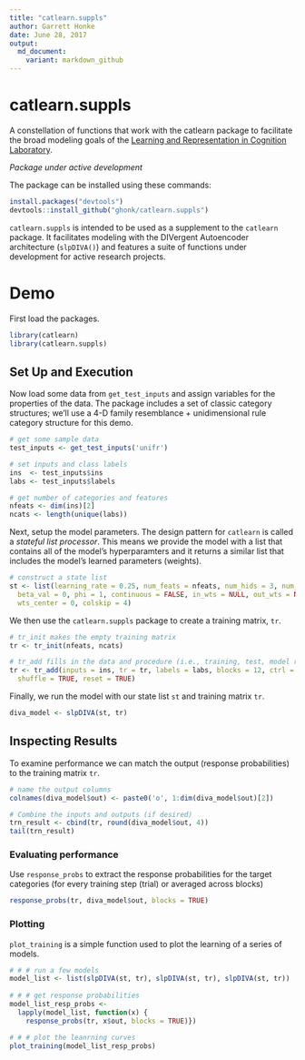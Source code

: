 ```yaml
---
title: "catlearn.suppls"
author: Garrett Honke
date: June 28, 2017
output:
  md_document:
    variant: markdown_github
---
```


# catlearn.suppls

A constellation of functions that work with the catlearn package to facilitate the broad modeling goals of the [Learning and Representation in Cognition Laboratory](http://kurtzlab.psychology.binghamton.edu/). 

*Package under active development*

The package can be installed using these commands:

```r
install.packages("devtools")
devtools::install_github("ghonk/catlearn.suppls")
```

`catlearn.suppls` is intended to be used as a supplement to the `catlearn` package. It facilitates modeling with the DIVergent Autoencoder architecture (`slpDIVA()`) and features a suite of functions under development for active research projects.

# Demo

First load the packages. 

```r
library(catlearn)
library(catlearn.suppls)
```

## Set Up and Execution

Now load some data from `get_test_inputs` and assign variables for the properties of the data. The package includes a set of classic category structures; we'll use a 4-D family resemblance + unidimensional rule category structure for this demo.

```r

# get some sample data
test_inputs <- get_test_inputs('unifr')

# set inputs and class labels
ins  <- test_inputs$ins
labs <- test_inputs$labels

# get number of categories and features
nfeats <- dim(ins)[2]
ncats <- length(unique(labs))
```

Next, setup the model parameters. The design pattern for `catlearn` is called a _stateful list processor_. This means we provide the model with a list that contains all of the model's hyperparamters and it returns a similar list that includes the model's learned parameters (weights).

```r
# construct a state list
st <- list(learning_rate = 0.25, num_feats = nfeats, num_hids = 3, num_cats = ncats,
  beta_val = 0, phi = 1, continuous = FALSE, in_wts = NULL, out_wts = NULL, wts_range = 1,
  wts_center = 0, colskip = 4)
```

We then use the `catlearn.suppls` package to create a training matrix, `tr`.

```r
# tr_init makes the empty training matrix
tr <- tr_init(nfeats, ncats)

# tr_add fills in the data and procedure (i.e., training, test, model reset)
tr <- tr_add(inputs = ins, tr = tr, labels = labs, blocks = 12, ctrl = 0, 
  shuffle = TRUE, reset = TRUE)
```

Finally, we run the model with our state list `st` and training matrix `tr`.

```r
diva_model <- slpDIVA(st, tr)
```

## Inspecting Results

To examine performance we can match the output (response probabilities) to the training matrix `tr`.

```r
# name the output columns
colnames(diva_model$out) <- paste0('o', 1:dim(diva_model$out)[2])

# Combine the inputs and outputs (if desired)
trn_result <- cbind(tr, round(diva_model$out, 4))
tail(trn_result)
```
### Evaluating performance

Use `response_probs` to extract the response probabilities for the target categories (for every training step (trial) or averaged across blocks)

```r
response_probs(tr, diva_model$out, blocks = TRUE)
```

### Plotting

`plot_training` is a simple function used to plot the learning of a series of models.

```r
# # # run a few models
model_list <- list(slpDIVA(st, tr), slpDIVA(st, tr), slpDIVA(st, tr))
  
# # # get response probabilities
model_list_resp_probs <- 
  lapply(model_list, function(x) {
    response_probs(tr, x$out, blocks = TRUE)})

# # # plot the leanrning curves
plot_training(model_list_resp_probs)
```


